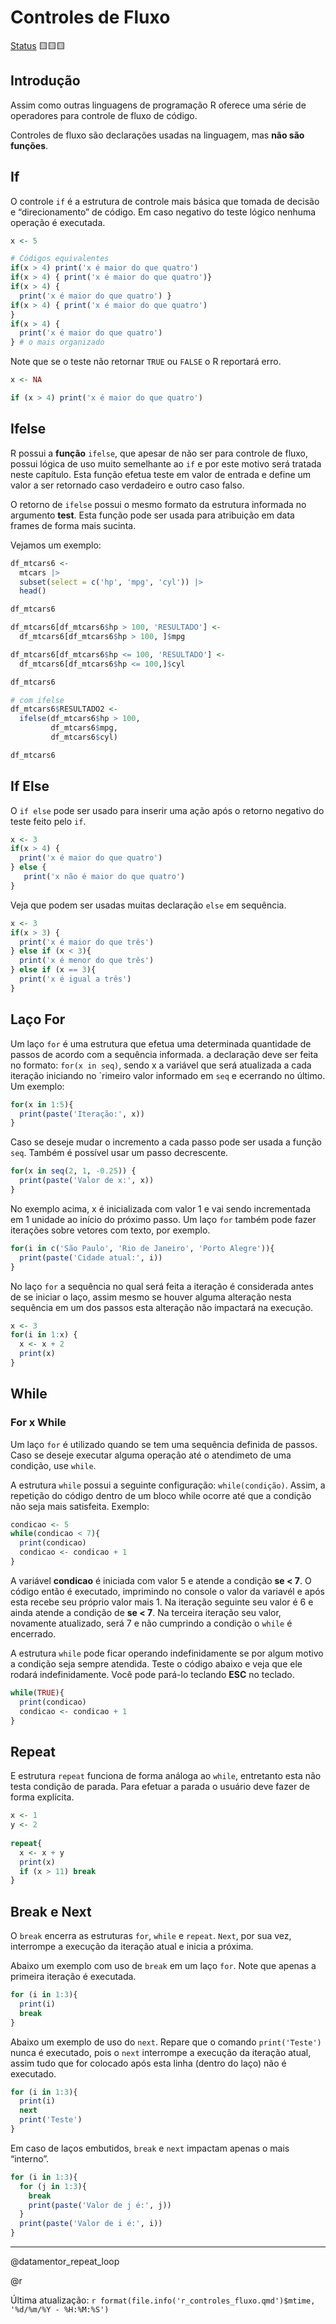 # Controles de Fluxo

[Status](convencoes.html#status-do-material) 🟨🟨🟨

## Introdução

Assim como outras linguagens de programação R oferece uma série de operadores para controle de fluxo de código.

::: callout-note
Controles de fluxo são declarações usadas na linguagem, mas **não são funções**.
:::

## If

O controle `if` é a estrutura de controle mais básica que tomada de decisão e "direcionamento" de código. Em caso negativo do teste lógico nenhuma operação é executada.

```r
x <- 5

# Códigos equivalentes
if(x > 4) print('x é maior do que quatro')
if(x > 4) { print('x é maior do que quatro')}
if(x > 4) {
  print('x é maior do que quatro') }
if(x > 4) { print('x é maior do que quatro')
}
if(x > 4) {
  print('x é maior do que quatro')
} # o mais organizado
```

Note que se o teste não retornar `TRUE` ou `FALSE` o R reportará erro.

```r
x <- NA

if (x > 4) print('x é maior do que quatro')
```

## Ifelse

R possui a **função** `ifelse`, que apesar de não ser para controle de fluxo, possui lógica de uso muito semelhante ao `if` e por este motivo será tratada neste capítulo. Esta função efetua teste em valor de entrada e define um valor a ser retornado caso verdadeiro e outro caso falso.

O retorno de `ifelse` possui o mesmo formato da estrutura informada no argumento **test**. Esta função pode ser usada para atribuição em data frames de forma mais sucinta.

Vejamos um exemplo:

```r
df_mtcars6 <-
  mtcars |> 
  subset(select = c('hp', 'mpg', 'cyl')) |> 
  head()

df_mtcars6                 

df_mtcars6[df_mtcars6$hp > 100, 'RESULTADO'] <-
  df_mtcars6[df_mtcars6$hp > 100, ]$mpg

df_mtcars6[df_mtcars6$hp <= 100, 'RESULTADO'] <-
  df_mtcars6[df_mtcars6$hp <= 100,]$cyl

df_mtcars6

# com ifelse
df_mtcars6$RESULTADO2 <- 
  ifelse(df_mtcars6$hp > 100, 
         df_mtcars6$mpg, 
         df_mtcars6$cyl)

df_mtcars6
```

## If Else

O `if else` pode ser usado para inserir uma ação após o retorno negativo do teste feito pelo `if`.

```r
x <- 3
if(x > 4) {
  print('x é maior do que quatro')
} else {
   print('x não é maior do que quatro')
}
```

Veja que podem ser usadas muitas declaração `else` em sequência.

```r
x <- 3
if(x > 3) {
  print('x é maior do que três')
} else if (x < 3){
  print('x é menor do que três')
} else if (x == 3){
  print('x é igual a três')
}
```

## Laço For

Um laço `for` é uma estrutura que efetua uma determinada quantidade de passos de acordo com a sequência informada. a declaração deve ser feita no formato: `for(x in seq)`, sendo x a variável que será atualizada a cada iteração iniciando no ´rimeiro valor informado em `seq` e ecerrando no último. Um exemplo:

```r
for(x in 1:5){
  print(paste('Iteração:', x))
}
```

Caso se deseje mudar o incremento a cada passo pode ser usada a função `seq`. Também é possível usar um passo decrescente.

```r
for(x in seq(2, 1, -0.25)) {
  print(paste('Valor de x:', x))
}
```

No exemplo acima, x é inicializada com valor 1 e vai sendo incrementada em 1 unidade ao início do próximo passo. Um laço `for` também pode fazer iterações sobre vetores com texto, por exemplo.

```r
for(i in c('São Paulo', 'Rio de Janeiro', 'Porto Alegre')){
  print(paste('Cidade atual:', i))
}
```

No laço `for` a sequência no qual será feita a iteração é considerada antes de se iniciar o laço, assim mesmo se houver alguma alteração nesta sequência em um dos passos esta alteração não impactará na execução.

```r
x <- 3
for(i in 1:x) {
  x <- x + 2
  print(x)
}
```

## While

::: callout-note
### For x While

Um laço `for` é utilizado quando se tem uma sequência definida de passos. Caso se deseje executar alguma operação até o atendimeto de uma condição, use `while`.
:::

A estrutura `while` possui a seguinte configuração: `while(condição)`. Assim, a repetição do código dentro de um bloco while ocorre até que a condição não seja mais satisfeita. Exemplo:

```r
condicao <- 5
while(condicao < 7){
  print(condicao)
  condicao <- condicao + 1
}
```

A variável **condicao** é iniciada com valor 5 e atende a condição **se \< 7**. O código então é executado, imprimindo no console o valor da variavél e após esta recebe seu próprio valor mais 1. Na iteração seguinte seu valor é 6 e ainda atende a condição de **se \< 7**. Na terceira iteração seu valor, novamente atualizado, será 7 e não cumprindo a condição o `while` é encerrado.

A estrutura `while` pode ficar operando indefinidamente se por algum motivo a condição seja sempre atendida. Teste o código abaixo e veja que ele rodará indefinidamente. Você pode pará-lo teclando **ESC** no teclado.

```r
while(TRUE){
  print(condicao)
  condicao <- condicao + 1
}
```

## Repeat

E estrutura `repeat` funciona de forma análoga ao `while`, entretanto esta não testa condição de parada. Para efetuar a parada o usuário deve fazer de forma explícita.

```r
x <- 1
y <- 2
  
repeat{
  x <- x + y  
  print(x)  
  if (x > 11) break
}
```

## Break e Next

O `break` encerra as estruturas `for`, `while` e `repeat`. `Next`, por sua vez, interrompe a execução da iteração atual e inicia a próxima.

Abaixo um exemplo com uso de `break` em um laço `for`. Note que apenas a primeira iteração é executada.

```r
for (i in 1:3){
  print(i)
  break
}
```

Abaixo um exemplo de uso do `next`. Repare que o comando `print('Teste')` nunca é executado, pois o `next` interrompe a execução da iteração atual, assim tudo que for colocado após esta linha (dentro do laço) não é executado.

```r
for (i in 1:3){
  print(i)
  next
  print('Teste')
}
```

Em caso de laços embutidos, `break` e `next` impactam apenas o mais "interno".

```r
for (i in 1:3){
  for (j in 1:3){
    break
    print(paste('Valor de j é:', j))
  }
  print(paste('Valor de i é:', i))
}
```

------------------------------------------------------------------------

@datamentor_repeat_loop

@r

Última atualização: `r format(file.info('r_controles_fluxo.qmd')$mtime, '%d/%m/%Y - %H:%M:%S')`
